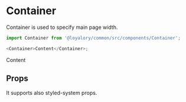 
<Meta title="Common|Components/Container" component={Container} />

# Container

Container is used to specify main page width.

```js
import Container from '@loyalory/common/src/components/Container';

<Container>Content</Container>;
```

<Preview>
  <Story name="Default">
    <Container>Content</Container>
  </Story>
</Preview>

## Props

It supports also styled-system props.
